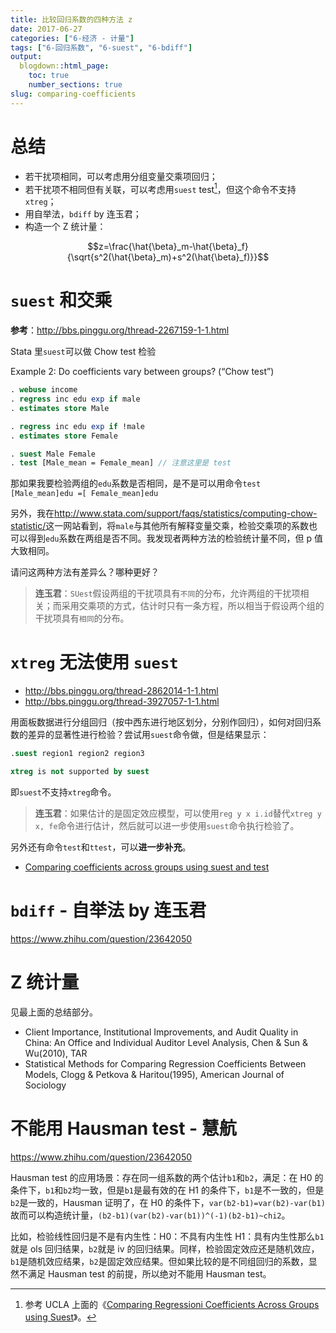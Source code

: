 ```yaml
---
title: 比较回归系数的四种方法 z
date: 2017-06-27
categories: ["6-经济 - 计量"]
tags: ["6-回归系数", "6-suest", "6-bdiff"]
output:
  blogdown::html_page:
    toc: true
    number_sections: true
slug: comparing-coefficients
---
```


# 总结

- 若干扰项相同，可以考虑用分组变量交乘项回归；
- 若干扰项不相同但有关联，可以考虑用`suest` test^[参考 UCLA 上面的《[Comparing Regressioni Coefficients Across Groups using Suest](https://stats.idre.ucla.edu/stata/code/comparing-regression-coefficients-across-groups-using-suest/)》。]，但这个命令不支持`xtreg`；
- 用自举法，`bdiff` by 连玉君；
- 构造一个 Z 统计量：

$$z=\frac{\hat{\beta}_m-\hat{\beta}_f}{\sqrt{s^2(\hat{\beta}_m)+s^2(\hat{\beta}_f)}}$$

<!-- more -->

# `suest` 和交乘

**参考**：<http://bbs.pinggu.org/thread-2267159-1-1.html>

Stata 里`suest`可以做 Chow test 检验

Example 2: Do coefficients vary between groups? ("Chow test")

```stata
. webuse income
. regress inc edu exp if male
. estimates store Male

. regress inc edu exp if !male
. estimates store Female

. suest Male Female
. test [Male_mean = Female_mean] // 注意这里是 test
```

那如果我要检验两组的`edu`系数是否相同，是不是可以用命令`test [Male_mean]edu =[ Female_mean]edu`


另外，我在<http://www.stata.com/support/faqs/statistics/computing-chow-statistic/>这一网站看到，将`male`与其他所有解释变量交乘，检验交乘项的系数也可以得到`edu`系数在两组是否不同。我发现者两种方法的检验统计量不同，但 p 值大致相同。

请问这两种方法有差异么？哪种更好？


<blockquote class="gray">
**连玉君**：`SUest`假设两组的干扰项具有`不同`的分布，允许两组的干扰项相关；而采用交乘项的方式，估计时只有一条方程，所以相当于假设两个组的干扰项具有`相同`的分布。

</blockquote>

# `xtreg` 无法使用 `suest`

- <http://bbs.pinggu.org/thread-2862014-1-1.html>
- <http://bbs.pinggu.org/thread-3927057-1-1.html>

用面板数据进行分组回归（按中西东进行地区划分，分别作回归），如何对回归系数的差异的显著性进行检验？尝试用`suest`命令做，但是结果显示：

```stata
.suest region1 region2 region3

xtreg is not supported by suest
```

即`suest`不支持`xtreg`命令。

<blockquote class="gray">
**连玉君**：如果估计的是固定效应模型，可以使用`reg y x i.id`替代`xtreg y x, fe`命令进行估计，然后就可以进一步使用`suest`命令执行检验了。

</blockquote>

另外还有命令`test`和`ttest`，可以**进一步补充**。

- [Comparing coefficients across groups using suest and test](http://www.michaelnormanmitchell.com/stow/comparing-coefficients-across-groups-using-suest-and-test.html)

# `bdiff` - 自举法 by 连玉君

<https://www.zhihu.com/question/23642050>

# Z 统计量

见最上面的总结部分。

- Client Importance, Institutional Improvements, and Audit Quality in China: An Office and Individual Auditor Level Analysis, Chen & Sun & Wu(2010), TAR
- Statistical Methods for Comparing Regression Coefficients Between Models, Clogg & Petkova & Haritou(1995), American Journal of Sociology

# 不能用 Hausman test - 慧航

<https://www.zhihu.com/question/23642050>

Hausman test 的应用场景：存在同一组系数的两个估计`b1`和`b2`，满足：在 H0 的条件下，`b1`和`b2`均一致，但是`b1`是最有效的在 H1 的条件下，`b1`是不一致的，但是`b2`是一致的，Hausman 证明了，在 H0 的条件下，`var(b2-b1)=var(b2)-var(b1)`故而可以构造统计量，`(b2-b1)(var(b2)-var(b1))^(-1)(b2-b1)~chi2`。

比如，检验线性回归是不是有内生性：H0：不具有内生性 H1：具有内生性那么`b1`就是 ols 回归结果，`b2`就是 iv 的回归结果。同样，检验固定效应还是随机效应，`b1`是随机效应结果，`b2`是固定效应结果。但如果比较的是不同组回归的系数，显然不满足 Hausman test 的前提，所以绝对不能用 Hausman test。
